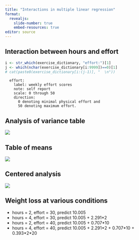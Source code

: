 ```yaml
---
title: "Interactions in multiple linear regression"
format: 
  revealjs:
    slide-number: true
    embed-resources: true
editor: source
---
```



## Interaction between hours and effort

```r
i <- str_which(exercise_dictionary, "effort:")[1]
j <- which(nchar(exercise_dictionary[i:9999])==0)[1]
# cat(paste0(exercise_dictionary[i:(j-1)], "  \n"))
```


```{}
  effort: 
    label: weekly effort scores
    note: self report
    scale: 0 through 50
    direction:
      0 denoting minimal physical effort and
      50 denoting maximum effort.
```

## Analysis of variance table

![](images/exercise-analysis-09.png)

::: notes

:::

## Table of means

![](images/exercise-analysis-13.png)

## Centered analysis

![](images/exercise-analysis-10.png)

::: notes

:::

## Weight loss at various conditions

-   hours = 2, effort = 30, predict 10.005
-   hours = 4, effort = 30, predict 10.005 + 2.291*2
-   hours = 2, effort = 40, predict 10.005 + 0.707*10
-   hours = 4, effort = 40, predict 10.005 + 2.291\*2 + 0.707\*10 + 0.393\*2\*20

